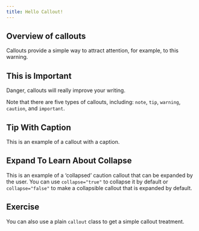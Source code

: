 ```yaml
---
title: Hello Callout!
---
```


## Overview of callouts

::: {.callout-warning}
Callouts provide a simple way to attract attention, for example, to this warning.
:::

::: {.callout-important}
## This is Important

Danger, callouts will really improve your writing.
:::

::: {.callout-note}
Note that there are five types of callouts, including: `note`, `tip`, `warning`, `caution`, and `important`.
:::

::: {.callout-tip}
## Tip With Caption

This is an example of a callout with a caption.
:::

::: {.callout-caution collapse="true"}
## Expand To Learn About Collapse

This is an example of a 'collapsed' caution callout that can be expanded by the user. You can use `collapse="true"` to collapse it by default or `collapse="false"` to make a collapsible callout that is expanded by default.
:::

::: {.callout}
## Exercise

You can also use a plain `callout` class to get a simple callout treatment.
:::